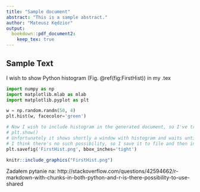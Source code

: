 ```yaml
---
title: "Sample document"
abstract: "This is a sample abstract."
author: "Mateusz Kędzior"
output: 
  bookdown::pdf_document2:
    keep_tex: true
---
```


## Sample Text

I wish to show Python histogram (Fig. \@ref(fig:FirstHist)) in my .tex

```python
import numpy as np
import matplotlib.mlab as mlab
import matplotlib.pyplot as plt

w = np.random.randn(50, 4)
plt.hist(w, facecolor='green')

# Now I wish to include histogram in the generated document, so I've tried:
# plt.show()
# Unfortunately it shows shortly a window with histogram and waits until I close it.
# I think there's no such possibility, so I save it to file and then inserts in R code chunk:
plt.savefig('FirstHist.png', bbox_inches='tight')
```

```r
knitr::include_graphics("FirstHist.png")
```

Zadałem pytanie na: http://stackoverflow.com/questions/42594662/r-markdown-with-chunks-in-both-python-and-r-is-there-possibility-to-use-shared



